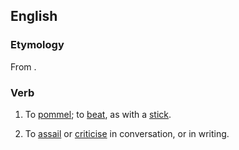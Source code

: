 ==English==

===Etymology===
From {{prefix|be|pommel|lang=en}}.

===Verb===
{{en-verb|bepommell}}

# {{lb|en|transitive}} To [[pommel]]; to [[beat]], as with a [[stick]].
# {{lb|en|transitive|figuratively}} To [[assail]] or [[criticise]] in conversation, or in writing.